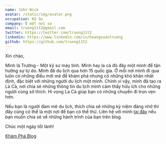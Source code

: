 ```yaml
---
name: John Wick
avatar: /static/img/avatar.png
occupation: Kỹ Sư
company: Ở một nơi xa
email: truong11t2@gmail.com
twitter: https://twitter.com/truong11t2
linkedin: https://www.linkedin.com/in/hoangxuantruong
github: https://github.com/truong11t2
---
```


Xin chào,

Mình là Trường - Một kỹ sư máy tính. Mình hay la cà đó đây một mình để tận hưởng sự tự do.
Mình đã du lịch qua hơn 15 quốc gia. Ở mỗi nơi mình đi qua luôn có những điều mới mẻ để khám phá
nhưng có những khó khăn nhất định, đặc biệt với những người du lịch một mình. Chính vì vậy, mình đã tạo ra La Cà,
nơi chia sẻ những thông tin du lịch mình cảm thấy hữu ích cho những người cùng sở thích.
Hi vọng La Cà giúp bạn có những chuyến đi trọn vẹn hơn.

Nếu bạn là người đam mê du lịch, thích chia sẽ những kỷ niệm đáng nhớ thì đây cũng có thể là một nơi để bạn có thể thử.
Liên hệ với mình [tại đây](https://laca.fun/contact) nếu bạn muốn chia sẻ về những hành trình của bạn trên blog.

Chúc một ngày tốt lành!

[Khám Phá Blog](https://laca.fun/blog)
